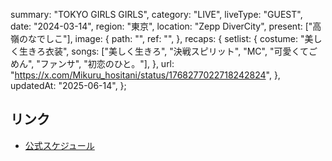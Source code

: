   summary: "TOKYO GIRLS GIRLS",
  category: "LIVE",
  liveType: "GUEST",
  date: "2024-03-14",
  region: "東京",
  location: "Zepp DiverCity",
  present: ["高嶺のなでしこ"],
  image: {
    path: "",
    ref: "",
  },
  recaps: {
    setlist: {
      costume: "美しく生きろ衣装",
      songs: ["美しく生きろ", "決戦スピリット", "MC", "可愛くてごめん", "ファンサ", "初恋のひと。"],
    },
    url: "https://x.com/Mikuru_hositani/status/1768277022718242824",
  },
  updatedAt: "2025-06-14",
};

## リンク

- [公式スケジュール](https://takanenonadeshiko.jp/?p=1830)
